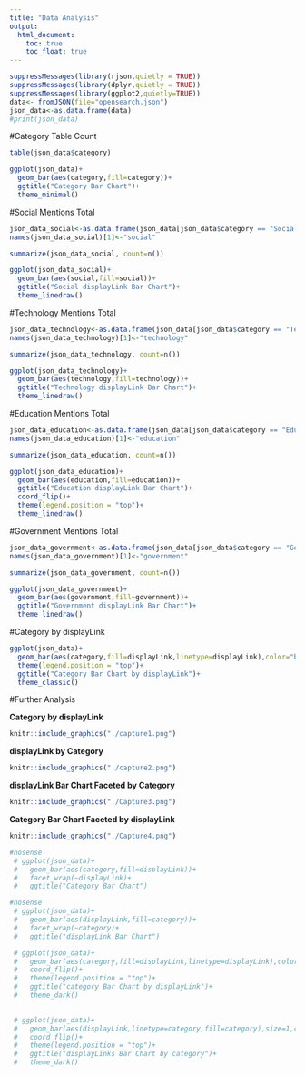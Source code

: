 ---
title: "Data Analysis"
output:
  html_document:
    toc: true
    toc_float: true
---

```{r, echo=FALSE}
suppressMessages(library(rjson,quietly = TRUE))
suppressMessages(library(dplyr,quietly = TRUE))
suppressMessages(library(ggplot2,quietly=TRUE))
data<- fromJSON(file="opensearch.json")
json_data<-as.data.frame(data)
#print(json_data)
```
#Category Table Count
```{r, echo=FALSE}
table(json_data$category)

ggplot(json_data)+
  geom_bar(aes(category,fill=category))+
  ggtitle("Category Bar Chart")+
  theme_minimal()
```

#Social Mentions Total
```{r, echo=FALSE}
json_data_social<-as.data.frame(json_data[json_data$category == "Social", 2])
names(json_data_social)[1]<-"social"

summarize(json_data_social, count=n())

ggplot(json_data_social)+
  geom_bar(aes(social,fill=social))+
  ggtitle("Social displayLink Bar Chart")+
  theme_linedraw()
```

#Technology Mentions Total
```{r, echo=FALSE}
json_data_technology<-as.data.frame(json_data[json_data$category == "Technology", 2])
names(json_data_technology)[1]<-"technology"

summarize(json_data_technology, count=n())

ggplot(json_data_technology)+
  geom_bar(aes(technology,fill=technology))+
  ggtitle("Technology displayLink Bar Chart")+
  theme_linedraw()
```

#Education Mentions Total
```{r,echo=FALSE}
json_data_education<-as.data.frame(json_data[json_data$category == "Education", 2])
names(json_data_education)[1]<-"education"

summarize(json_data_education, count=n())

ggplot(json_data_education)+
  geom_bar(aes(education,fill=education))+
  ggtitle("Education displayLink Bar Chart")+
  coord_flip()+
  theme(legend.position = "top")+
  theme_linedraw()
```

#Government Mentions Total
```{r,echo=FALSE}
json_data_government<-as.data.frame(json_data[json_data$category == "Government", 2])
names(json_data_government)[1]<-"government"

summarize(json_data_government, count=n())

ggplot(json_data_government)+
  geom_bar(aes(government,fill=government))+
  ggtitle("Government displayLink Bar Chart")+
  theme_linedraw()
```

#Category by displayLink

```{r,echo=FALSE}
ggplot(json_data)+
  geom_bar(aes(category,fill=displayLink,linetype=displayLink),color="black", size=1,position=position_dodge())+
  theme(legend.position = "top")+
  ggtitle("Category Bar Chart by displayLink")+
  theme_classic()
```

#Further Analysis

**Category by displayLink**
```{r,echo=FALSE}
knitr::include_graphics("./capture1.png")
```

**displayLink by Category**
```{r,echo=FALSE}
knitr::include_graphics("./capture2.png")
```

**displayLink Bar Chart Faceted by Category**
```{r,echo=FALSE}
knitr::include_graphics("./Capture3.png")
```

**Category Bar Chart Faceted by displayLink**
```{r,echo=FALSE}
knitr::include_graphics("./Capture4.png")
```

```{r,echo=FALSE}
#nosense
 # ggplot(json_data)+
 #   geom_bar(aes(category,fill=displayLink))+
 #   facet_wrap(~displayLink)+
 #   ggtitle("Category Bar Chart")
```

```{r,echo=FALSE}
#nosense
 # ggplot(json_data)+
 #   geom_bar(aes(displayLink,fill=category))+
 #   facet_wrap(~category)+
 #   ggtitle("displayLink Bar Chart")
```

```{r,echo=FALSE}
 # ggplot(json_data)+
 #   geom_bar(aes(category,fill=displayLink,linetype=displayLink),color="black", size=1, position = position_stack(reverse = TRUE))+
 #   coord_flip()+
 #   theme(legend.position = "top")+
 #   ggtitle("category Bar Chart by displayLink")+
 #   theme_dark()
  
```

```{r,echo=FALSE}
 # ggplot(json_data)+
 #   geom_bar(aes(displayLink,linetype=category,fill=category),size=1,color="black", position = position_stack(reverse = TRUE))+
 #   coord_flip()+
 #   theme(legend.position = "top")+
 #   ggtitle("displayLinks Bar Chart by category")+
 #   theme_dark()
```
